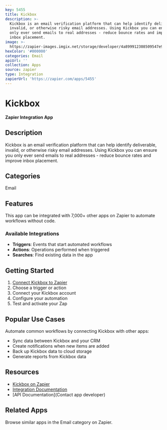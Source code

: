 ```yaml
---
key: 5455
title: Kickbox
description: >-
  Kickbox is an email verification platform that can help identify deliverable,
  invalid, or otherwise risky email addresses. Using Kickbox you can ensure you
  only ever send emails to real addresses - reduce bounce rates and improve
  inbox placement.
image: >-
  https://zapier-images.imgix.net/storage/developer/4a899912308509547e9a8e181f080201_3.png?auto=format%2Ccompress&ixlib=python-3.0.0&q=50
hexColor: '#000000'
categories: Email
apiUrl: ''
collection: Apps
source: zapier
type: Integration
zapierUrl: 'https://zapier.com/apps/5455'
---
```

# Kickbox

**Zapier Integration App**

## Description

Kickbox is an email verification platform that can help identify deliverable, invalid, or otherwise risky email addresses. Using Kickbox you can ensure you only ever send emails to real addresses - reduce bounce rates and improve inbox placement.

## Categories

Email

## Features

This app can be integrated with 7,000+ other apps on Zapier to automate workflows without code.

### Available Integrations

- **Triggers**: Events that start automated workflows
- **Actions**: Operations performed when triggered
- **Searches**: Find existing data in the app

## Getting Started

1. [Connect Kickbox to Zapier](https://zapier.com/apps/5455)
2. Choose a trigger or action
3. Connect your Kickbox account
4. Configure your automation
5. Test and activate your Zap

## Popular Use Cases

Automate common workflows by connecting Kickbox with other apps:

- Sync data between Kickbox and your CRM
- Create notifications when new items are added
- Back up Kickbox data to cloud storage
- Generate reports from Kickbox data

## Resources

- [Kickbox on Zapier](https://zapier.com/apps/5455)
- [Integration Documentation](https://zapier.com/apps/5455/integrations)
- [API Documentation](Contact app developer)

## Related Apps

Browse similar apps in the Email category on Zapier.
